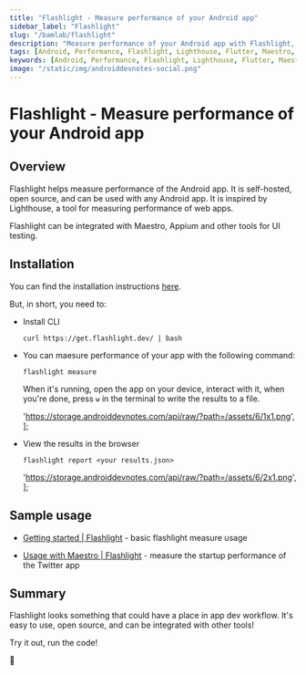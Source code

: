 ```yaml
---
title: "Flashlight - Measure performance of your Android app"
sidebar_label: "Flashlight"
slug: "/bamlab/flashlight"
description: "Measure performance of your Android app with Flashlight, a Lighthouse-like tool for Android"
tags: [Android, Performance, Flashlight, Lighthouse, Flutter, Maestro, React Native, Testing]
keywords: [Android, Performance, Flashlight, Lighthouse, Flutter, Maestro, React Native, Testing, Android Dev Notes]
image: "/static/img/androiddevnotes-social.png"
---
```



# Flashlight - Measure performance of your Android app

## Overview

Flashlight helps measure performance of the Android app. It is self-hosted, open source, and can be used with any Android app. It is inspired by Lighthouse, a tool for measuring performance of web apps.

Flashlight can be integrated with Maestro, Appium and other tools for UI testing.

## Installation

You can find the installation instructions [here](https://docs.flashlight.dev/).

But, in short, you need to:

* Install CLI
  ```
  curl https://get.flashlight.dev/ | bash
  ```

* You can maesure performance of your app with the following command:
  ```
  flashlight measure
  ```
  When it's running, open the app on your device, interact with it, when you're done, press `w` in the terminal to write the results to a file.

  'https://storage.androiddevnotes.com/api/raw/?path=/assets/6/1x1.png',
];

<ImageDisplay imageUrls={imageUrlsFlashlightMeasure} />

* View the results in the browser
  ```
  flashlight report <your results.json>
  ```

  'https://storage.androiddevnotes.com/api/raw/?path=/assets/6/2x1.png',
];

<ImageDisplay imageUrls={imageUrlsViewReport} />

## Sample usage

* [Getting started | Flashlight](https://docs.flashlight.dev/#simple-usage) - basic flashlight measure usage

* [Usage with Maestro | Flashlight](https://docs.flashlight.dev/test/maestro) - measure the startup performance of the Twitter app

## Summary

Flashlight looks something that could have a place in app dev workflow. It's easy to use, open source, and can be integrated with other tools!

Try it out, run the code!

🐣
